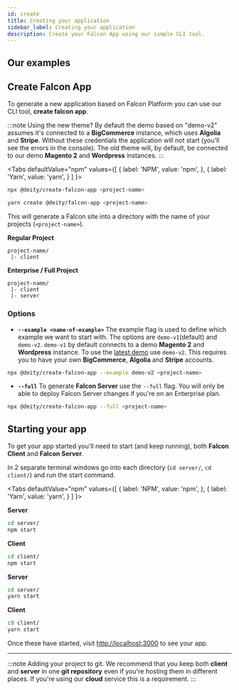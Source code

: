 ```yaml
---
id: create
title: Creating your application
sidebar_label: Creating your application
description: Create your Falcon App using our simple CLI tool.
---
```


## Our examples


<Examples />

## Create Falcon App

To generate a new application based on Falcon Platform you can use our CLI tool, **create falcon app**.

:::note Using the new theme?
By default the demo based on "demo-v2" assumes it's connected to a **BigCommerce** instance, which uses **Algolia** and **Stripe**. Without these credentials the application will not start (you'll see the errors in the console). The old theme will, by default, be connected to our demo **Magento 2** and **Wordpress** instances.
:::


<Tabs
  defaultValue="npm"
  values={[
    { label: 'NPM', value: 'npm', },
    { label: 'Yarn', value: 'yarn', }
  ]
}>
<TabItem value="npm">

```bash
npx @deity/create-falcon-app <project-name>
```

</TabItem>
<TabItem value="yarn">

```bash
yarn create @deity/falcon-app <project-name>
```

</TabItem>
</Tabs>

This will generate a Falcon site into a directory with the name of your projects (`<project-name>`).

**Regular Project** 
```
project-name/
 |- client
```

**Enterprise / Full Project** 
```
project-name/
 |- client
 |- server
```

### Options

- **`--example <name-of-example>`** The example flag is used to define which example we want to start with. The options are `demo-v1`(default) and `demo-v2`.
  `demo-v1` by default connects to a demo **Magento 2** and **Wordpress** instance. To use the <a href="https://demo.deity.io" target="_blank" rel="noreferrer noopener">latest demo</a> use `demo-v2`. This requires you to have your own **BigCommerce**, **Algolia** and **Stripe** accounts.

```bash
npx @deity/create-falcon-app --example demo-v2 <project-name>
```

- **`--full`** To generate **Falcon Server** use the `--full` flag. You will only be able to deploy Falcon Server changes if you're on an Enterprise plan.


```bash
npx @deity/create-falcon-app --full <project-name>
```

## Starting your app

To get your app started you'll need to start (and keep running), both **Falcon Client** and **Falcon Server**.

In 2 separate terminal windows go into each directory (`cd server/`, `cd client/`) and run the start command.

<Tabs
  defaultValue="npm"
  values={[
    { label: 'NPM', value: 'npm', },
    { label: 'Yarn', value: 'yarn', }
  ]
}>
<TabItem value="npm">

**Server**
```bash
cd server/
npm start
```

**Client**
```bash
cd client/
npm start
```

</TabItem>
<TabItem value="yarn">

**Server**
```bash
cd server/
yarn start
```

**Client**
```bash
cd client/
yarn start
```

</TabItem>
</Tabs>

Once these have started, visit <a href="http://localhost:3000" target="_blank" rel="noreferrer noopener">http://localhost:3000</a> to see your app.

---

:::note Adding your project to git.
We recommend that you keep both **client** and **server** in one **git repository** even if you're hosting them in different places. If you're using our **cloud** service this is a requirement. 
:::
